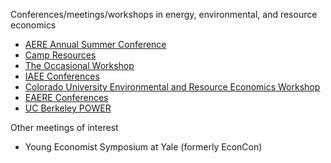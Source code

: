 
Conferences/meetings/workshops in energy, environmental, and resource economics

- [AERE Annual Summer Conference](http://www.aere.org/aere-summer-conference)
- [Camp Resources](https://cenrep.ncsu.edu/workshops/camp-resources/)
- [The Occasional Workshop](http://www.calworkshop.org)
- [IAEE Conferences](http://www.iaee.org/en/conferences/)
- [Colorado University Environmental and Resource Economics Workshop](http://www.colorado.edu/econ/news/environmental-workshop/index.html)
- [EAERE Conferences](http://www.eaere.org)
- [UC Berkeley POWER](https://ei.haas.berkeley.edu/events/power-conference.html)

Other meetings of interest

- Young Economist Symposium at Yale (formerly EconCon)
